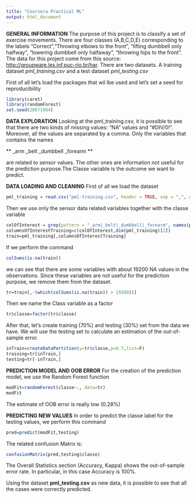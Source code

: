 ```yaml
---
title: "Coursera Practical ML"
output: html_document
---
```

**GENERAL INFORMATION**
The purpose of this project is to classify a set of exercise movements.
There are four classes (A,B,C,D,E) corresponding to the labels "Correct","Throwing elbows to the front", "lifting dumbbell only halfway", "lowering dumbbell only halfaway", "throwing hips to the front".
The data for this project come from this source: <http://groupware.les.inf.puc-rio.br/har>. 
There are two datasets. A training dataset *pml_training.csv* and a test dataset *pml_testing.csv*

First of all let's load the packages that wil lbe used and let's set a seed for reproducibility

```r
library(caret)
library(randomForest)
set.seed(28071984)
```


**DATA EXPLORATION**
Looking at the pml_training.csv, it is possible to see that there are two kinds of missing values: "NA" values and “#DIV/0!”. Moreover, all the values are separated by a comma.
Only the variables that contains the names 

** _arm _belt _dumbbell _forearm **     

are related to sensor values. The other ones are information not useful for the prediction purpose.The Classe variable is the outcome we want to predict.


**DATA LOADING AND CLEANING**
First of all we load the dataset

```r
pml_training = read.csv("pml-training.csv", header = TRUE, sep = ",", na.strings = c("NA", "#DIV/0!"))
```
Then we use only the sensor data related variables together with the classe variable
```r
colOfInterest = grep(pattern = "_arm|_belt|_dumbbell|_forearm", names(pml_training))
columnsOfInterestTraining=c(colOfInterest,dim(pml_training)[2])
train=pml_training[,columnsOfInterestTraining]
```

If we perform the command

```r
colSums(is.na(train))
```
we can see that there are some variables with about 19200 NA values in the observations. Since these variables are not useful for the prediction purpose, we remove them from the dataset.

```r
tr=train[,-(which(colSums(is.na(train)) > 19200))]
```

Then we name the Class variable as a factor
```r
tr$classe=factor(tr$classe)
```

After that, let's create training (70%) and testing (30%) set from the data we have. We will use the testing set to calculate an estimation of the out-of-sample error.</p>
```r
inTrain=createDataPartition(y=tr$classe,p=0.7,list=F)
training=tr[inTrain,]
testing=tr[-inTrain,]
```
**PREDICTION MODEL AND OOB ERROR**
For the creation of the prediction model, we use the Random Forest function
```r
modFit=randomForest(classe~., data=tr)
modFit
```

The estimate of OOB error is really low (0.28%)

**PREDICTING NEW VALUES**
In order to predict the classe label for the testing values, we perform this command
```r
pred=predict(modFit,testing)
```
The related confusion Matrix is:
```r
confusionMatrix(pred,testing$classe)
```

The Overall Statistics section (Accuracy, Kappa) shows the out-of-sample error rate. In particular, in this case Accuracy is 100%.

Using the dataset **pml_testing.csv** as new data, it is possible to see that all the cases were correctly predicted.
